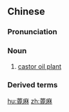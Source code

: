 ==Chinese==
{{zh-forms}}

===Pronunciation===
{{zh-pron
|m=bìmá
|c=bei6 maa4
|h=pfs=pí-mà
|mn=pi-môa
|cat=n
}}

===Noun===
{{zh-noun}}

# [[castor oil plant]]

===Derived terms===
{{zh-der|蓖麻油|蓖麻子}}

[[hu:蓖麻]]
[[zh:蓖麻]]